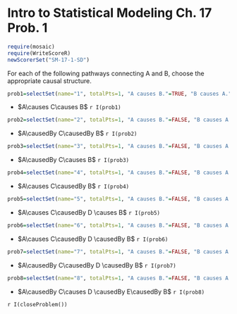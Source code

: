 Intro to Statistical Modeling Ch. 17 Prob. 1
========================================================
```r
require(mosaic)
require(WriteScoreR)
newScorerSet("SM-17-1-SD")
```

$$
\newcommand{\causes}{{\Rightarrow}}
\newcommand{\causedBy}{{\Leftarrow}}
\newcommand{\correlatedWith}{{\Leftrightarrow}}$$

For each of the following pathways connecting A and B, choose the appropriate causal structure.

```r
prob1=selectSet(name="1", totalPts=1, "A causes B."=TRUE, "B causes A."=FALSE, "A and B share a common cause."=FALSE, "No causal connection between A and B."=FALSE)
```
* $A\causes C\causes B$ `r I(prob1)`

```r
prob2=selectSet(name="2", totalPts=1, "A causes B."=FALSE, "B causes A."=TRUE, "A and B share a common cause."=FALSE, "No causal connection between A and B."=FALSE)
```
* $A\causedBy C\causedBy B$ `r I(prob2)`

```r
prob3=selectSet(name="3", totalPts=1, "A causes B."=FALSE, "B causes A."=FALSE, "A and B share a common cause."=TRUE, "No causal connection between A and B."=FALSE)
```
* $A\causedBy C\causes B$ `r I(prob3)`

```r
prob4=selectSet(name="4", totalPts=1, "A causes B."=FALSE, "B causes A."=FALSE, "A and B share a common cause."=FALSE, "No causal connection between A and B."=TRUE)
```
* $A\causes C\causedBy B$ `r I(prob4)`

```r
prob5=selectSet(name="5", totalPts=1, "A causes B."=FALSE, "B causes A."=FALSE, "A and B share a common cause."=FALSE, "No causal connection between A and B."=TRUE)
```
* $A\causes C\causedBy D \causes B$ `r I(prob5)`

```r
prob6=selectSet(name="6", totalPts=1, "A causes B."=FALSE, "B causes A."=FALSE, "A and B share a common cause."=FALSE, "No causal connection between A and B."=TRUE)
```
* $A\causes C\causedBy D \causedBy B$ `r I(prob6)`

```r
prob7=selectSet(name="7", totalPts=1, "A causes B."=FALSE, "B causes A."=FALSE, "A and B share a common cause."=TRUE, "No causal connection between A and B."=FALSE)
```
* $A\causedBy C\causedBy D \causedBy B$ `r I(prob7)`

```r
prob8=selectSet(name="8", totalPts=1, "A causes B."=FALSE, "B causes A."=FALSE, "A and B share a common cause."=FALSE, "No causal connection between A and B."=TRUE)
```
* $A\causedBy C\causes D \causedBy E\causedBy B$ `r I(prob8)`


`r I(closeProblem())`